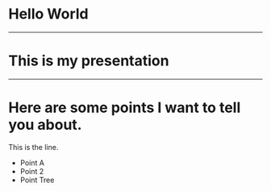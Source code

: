 # Hello World

---

# This is my presentation

---

# Here are some points I want to tell you about.

This is the line.

- Point A
- Point 2
- Point Tree
